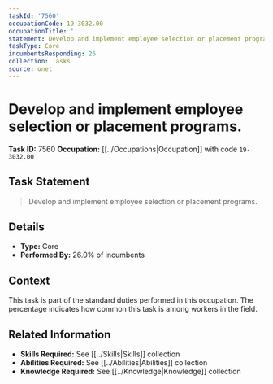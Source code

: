```yaml
---
taskId: '7560'
occupationCode: 19-3032.00
occupationTitle: ''
statement: Develop and implement employee selection or placement programs.
taskType: Core
incumbentsResponding: 26
collection: Tasks
source: onet
---
```

# Develop and implement employee selection or placement programs.

**Task ID:** 7560
**Occupation:** [[../Occupations|Occupation]] with code `19-3032.00`

## Task Statement

> Develop and implement employee selection or placement programs.

## Details

- **Type:** Core
- **Performed By:** 26.0% of incumbents

## Context

This task is part of the standard duties performed in this occupation. The percentage indicates how common this task is among workers in the field.

## Related Information

- **Skills Required:** See [[../Skills|Skills]] collection
- **Abilities Required:** See [[../Abilities|Abilities]] collection
- **Knowledge Required:** See [[../Knowledge|Knowledge]] collection
